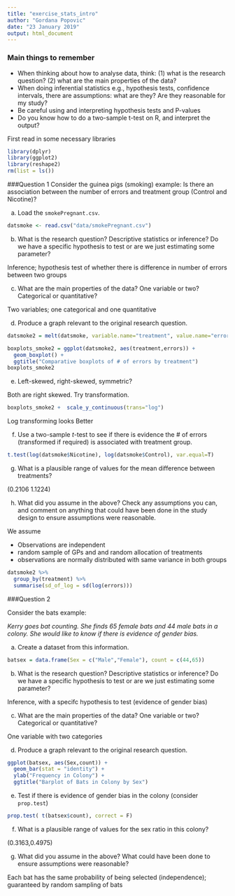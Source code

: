 ---
title: "exercise_stats_intro"
author: "Gordana Popovic"
date: "23 January 2019"
output: html_document
---
### Main things to remember
* When thinking about how to analyse data, think: (1) what is the research question? (2) what are the main properties of the data?
*  When doing inferential statistics e.g., hypothesis tests, confidence intervals, there are assumptions: what are they? Are they reasonable for my study?
*  Be careful using and interpreting hypothesis tests and P-values
*  Do you know how to do a two-sample t-test on R, and interpret the output?



First read in some necessary libraries
```{r message=FALSE, warning=FALSE, paged.print=TRUE}
library(dplyr)
library(ggplot2)
library(reshape2)
rm(list = ls())
```


###Question 1
Consider the guinea pigs (smoking) example: Is there an association between the number of errors and treatment group (Control and Nicotine)?

a) Load the `smokePregnant.csv`.
```{r}
datsmoke <- read.csv("data/smokePregnant.csv")
```

b) What is the research question? Descriptive statistics or inference? Do we have a specific hypothesis to test or are we just estimating some parameter?

Inference; hypothesis test of whether there is difference in number of errors between two groups

c) What are the main properties of the data? One variable or two? Categorical or quantitative?

Two variables; one categorical and one quantitative

d) Produce a graph relevant to the original research question.
```{r}
datsmoke2 = melt(datsmoke, variable.name="treatment", value.name="errors")

boxplots_smoke2 = ggplot(datsmoke2, aes(treatment,errors)) + 
  geom_boxplot() + 
  ggtitle("Comparative boxplots of # of errors by treatment")
boxplots_smoke2
```

e) Left-skewed, right-skewed, symmetric?

Both are right skewed. Try transformation.

```{r}
boxplots_smoke2 +  scale_y_continuous(trans="log")
```

Log transforming looks Better

f) Use a two-sample $t$-test to see if there is evidence the # of errors (transformed if required) is associated with treatment group.
```{r}
t.test(log(datsmoke$Nicotine), log(datsmoke$Control), var.equal=T)
```

g) What is a plausible range of values for the mean difference  between treatments?

(0.2106 1.1224)

h) What did you assume in the above?  Check any assumptions you can, and comment on anything that could have been done in the study design to ensure assumptions were reasonable.

We assume

* Observations are independent
* random sample of GPs and and random allocation of treatments
* observations are normally distributed with same variance in both groups

```{r}
datsmoke2 %>% 
  group_by(treatment) %>%
  summarise(sd_of_log = sd(log(errors)))
```


###Question 2
\item Consider the bats example: 

*Kerry goes bat counting. She finds 65 female bats and 44 male bats in a colony. She would like to know if there is evidence of gender bias.*

a) Create a dataset from this information.
```{r}
batsex = data.frame(Sex = c("Male","Female"), count = c(44,65))
```

b) What is the research question? Descriptive statistics or inference? Do we have a specific hypothesis to test or are we just estimating some parameter?

Inference, with a specifc hypothesis to test (evidence of gender bias)

c) What are the main properties of the data? One variable or two? Categorical or quantitative?

One variable with two categories

d) Produce a graph relevant to the original research question.
```{r}
ggplot(batsex, aes(Sex,count)) + 
  geom_bar(stat = "identity") + 
  ylab("Frequency in Colony") + 
  ggtitle("Barplot of Bats in Colony by Sex")
```

e) Test if there is evidence of gender bias in the colony (consider `prop.test`)
```{r}
prop.test( t(batsex$count), correct = F)
```

f) What is a plausible range of values for the sex ratio in this colony?

(0.3163,0.4975)

g) What did you assume in the above?  What could have been done to ensure assumptions were reasonable?

Each bat has the same probability of being selected (independence); guaranteed by random sampling of bats